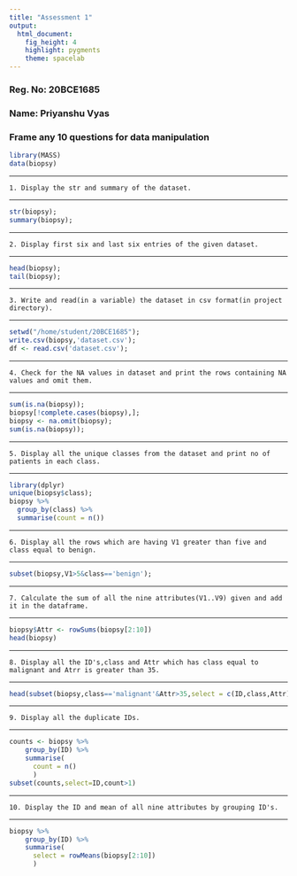 ```yaml
---
title: "Assessment 1"
output: 
  html_document: 
    fig_height: 4
    highlight: pygments
    theme: spacelab
---
```

### Reg. No: 20BCE1685

### Name: Priyanshu Vyas

### Frame any 10 questions for data manipulation


```r
library(MASS)
data(biopsy)
```


* * *

    1. Display the str and summary of the dataset.

* * *

```r
str(biopsy);
summary(biopsy);
```

* * *

    2. Display first six and last six entries of the given dataset.

* * *

```r
head(biopsy);
tail(biopsy);
```



* * *

    3. Write and read(in a variable) the dataset in csv format(in project directory).

* * *

```r
setwd("/home/student/20BCE1685");
write.csv(biopsy,'dataset.csv');
df <- read.csv('dataset.csv');
```



* * *

    4. Check for the NA values in dataset and print the rows containing NA values and omit them.

* * *

```r
sum(is.na(biopsy));
biopsy[!complete.cases(biopsy),];
biopsy <- na.omit(biopsy);
sum(is.na(biopsy));
```



* * *

    5. Display all the unique classes from the dataset and print no of patients in each class.

* * *

```r
library(dplyr)
unique(biopsy$class);
biopsy %>%
  group_by(class) %>%
  summarise(count = n())
```



* * *

    6. Display all the rows which are having V1 greater than five and class equal to benign.

* * *

```r
subset(biopsy,V1>5&class=='benign');
```



* * *

    7. Calculate the sum of all the nine attributes(V1..V9) given and add it in the dataframe.

* * *

```r
biopsy$Attr <- rowSums(biopsy[2:10])
head(biopsy)
```



* * *

    8. Display all the ID's,class and Attr which has class equal to malignant and Atrr is greater than 35.

* * *

```r
head(subset(biopsy,class=='malignant'&Attr>35,select = c(ID,class,Attr)));
```



* * *

    9. Display all the duplicate IDs.

* * *

```r
counts <- biopsy %>%
    group_by(ID) %>%
    summarise(
      count = n()
      )
subset(counts,select=ID,count>1)
```



* * *

    10. Display the ID and mean of all nine attributes by grouping ID's.

* * *

```r
biopsy %>%
    group_by(ID) %>%
    summarise(
      select = rowMeans(biopsy[2:10])
      )
```
